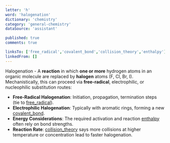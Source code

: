 ```yaml
---
letter: 'h'
word: 'halogenation'
dictionary: 'chemistry'
category: 'general-chemistry'
dataSource: 'assistant'

published: true
comments: true

linksTo: ['free_radical','covalent_bond','collision_theory','enthalpy']
linkedFrom: []
---
```


<a id="halogenation">Halogenation</a> - A **reaction** in which **one or more** hydrogen atoms in an organic molecule are replaced by **halogen** atoms (F, Cl, Br, I). Mechanistically, this can proceed via **free-radical**, electrophilic, or nucleophilic substitution routes:

- **Free-Radical Halogenation**: Initiation, propagation, termination steps (tie to [free_radical](#free_radical)).
- **Electrophilic Halogenation**: Typically with aromatic rings, forming a new [covalent_bond](#covalent_bond).
- **Energy Considerations**: The required activation and reaction [enthalpy](#enthalpy) often rely on bond strengths. 
- **Reaction Rate**: [collision_theory](#collision_theory) says more collisions at higher temperature or concentration lead to faster halogenation.

